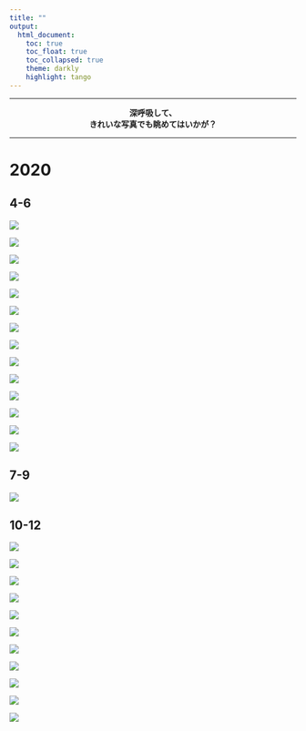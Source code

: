 ```yaml
---
title: ""
output: 
  html_document:
    toc: true
    toc_float: true
    toc_collapsed: true
    theme: darkly
    highlight: tango
---
```

---

<p align="center"><b>深呼吸して、</b><br><b>きれいな写真でも眺めてはいかが？</b></p>

---

<h1>2020</h1><h2>4-6</h2><p><a href="pics/2020/spring_1.jpg"><img src ="pics/2020/spring_1.jpg"></img></a></p><p><a href="pics/2020/spring_2.jpg"><img src ="pics/2020/spring_2.jpg"></img></a></p><p><a href="pics/2020/spring_3.jpg"><img src ="pics/2020/spring_3.jpg"></img></a></p><p><a href="pics/2020/spring_4.jpg"><img src ="pics/2020/spring_4.jpg"></img></a></p><p><a href="pics/2020/spring_5.jpg"><img src ="pics/2020/spring_5.jpg"></img></a></p><p><a href="pics/2020/spring_6.jpg"><img src ="pics/2020/spring_6.jpg"></img></a></p><p><a href="pics/2020/spring_7.jpg"><img src ="pics/2020/spring_7.jpg"></img></a></p><p><a href="pics/2020/spring_8.jpg"><img src ="pics/2020/spring_8.jpg"></img></a></p><p><a href="pics/2020/spring_9.jpg"><img src ="pics/2020/spring_9.jpg"></img></a></p><p><a href="pics/2020/spring_10.jpg"><img src ="pics/2020/spring_10.jpg"></img></a></p><p><a href="pics/2020/spring_11.jpg"><img src ="pics/2020/spring_11.jpg"></img></a></p><p><a href="pics/2020/spring_12.jpg"><img src ="pics/2020/spring_12.jpg"></img></a></p><p><a href="pics/2020/spring_13.jpg"><img src ="pics/2020/spring_13.jpg"></img></a></p><p><a href="pics/2020/spring_14.jpg"><img src ="pics/2020/spring_14.jpg"></img></a></p><h2>7-9</h2><p><a href="pics/2020/summer_1.jpg"><img src ="pics/2020/summer_1.jpg"></img></a></p><h2>10-12</h2><p><a href="pics/2020/fall_1.jpg"><img src ="pics/2020/fall_1.jpg"></img></a></p><p><a href="pics/2020/fall_2.jpg"><img src ="pics/2020/fall_2.jpg"></img></a></p><p><a href="pics/2020/fall_3.jpg"><img src ="pics/2020/fall_3.jpg"></img></a></p><p><a href="pics/2020/fall_4.jpg"><img src ="pics/2020/fall_4.jpg"></img></a></p><p><a href="pics/2020/fall_5.jpg"><img src ="pics/2020/fall_5.jpg"></img></a></p><p><a href="pics/2020/fall_6.jpg"><img src ="pics/2020/fall_6.jpg"></img></a></p><p><a href="pics/2020/fall_7.jpg"><img src ="pics/2020/fall_7.jpg"></img></a></p><p><a href="pics/2020/fall_8.jpg"><img src ="pics/2020/fall_8.jpg"></img></a></p><p><a href="pics/2020/fall_9.jpg"><img src ="pics/2020/fall_9.jpg"></img></a></p><p><a href="pics/2020/fall_10.jpg"><img src ="pics/2020/fall_10.jpg"></img></a></p><p><a href="pics/2020/fall_11.jpg"><img src ="pics/2020/fall_11.jpg"></img></a></p>